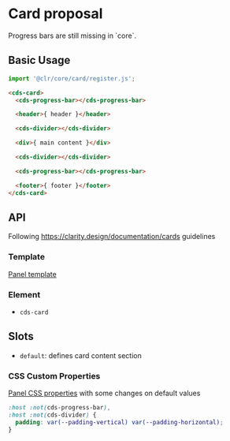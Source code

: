 
<Meta title="Components(Preview)/Card/Proposal" />

# Card proposal

<cds-alert-group status="info" cds-layout="m-b:lg">
  <cds-alert>Progress bars are still missing in `core`.</cds-alert>
</cds-alert-group>

## Basic Usage

```typescript
import '@clr/core/card/register.js';
```

```html
<cds-card>
  <cds-progress-bar></cds-progress-bar>

  <header>{ header }</header>

  <cds-divider></cds-divider>

  <div>{ main content }</div>

  <cds-divider></cds-divider>

  <cds-progress-bar></cds-progress-bar>

  <footer>{ footer }</footer>
</cds-card>
```

## API

Following https://clarity.design/documentation/cards guidelines

### Template

[Panel template]('/packages/core/src/card/panel.stories.mdx')

### Element

- `cds-card`

## Slots

- `default`: defines card content section

### CSS Custom Properties

[Panel CSS properties]('/packages/core/src/card/panel.stories.mdx') with some changes on default values

```css
:host :not(cds-progress-bar),
:host :not(cds-divider) {
  padding: var(--padding-vertical) var(--padding-horizontal);
}
```
